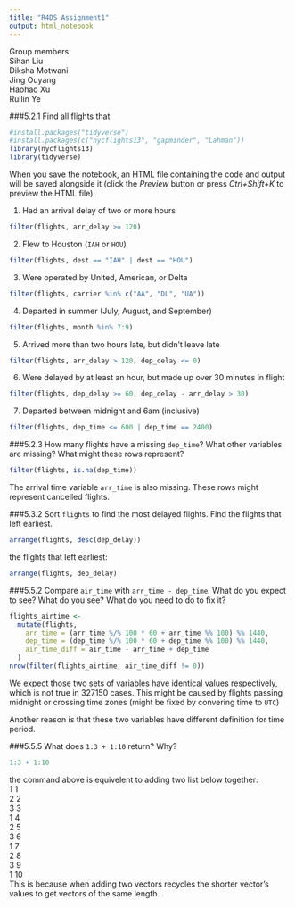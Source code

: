 ---
title: "R4DS Assignment1"
output: html_notebook
---
Group members:  
  Sihan Liu  
  Diksha Motwani  
  Jing Ouyang  
  Haohao Xu  
  Ruilin Ye  


###5.2.1 Find all flights that
```{r}
#install.packages("tidyverse")
#install.packages(c("nycflights13", "gapminder", "Lahman"))
library(nycflights13)
library(tidyverse)
```

When you save the notebook, an HTML file containing the code and output will be saved alongside it (click the *Preview* button or press *Ctrl+Shift+K* to preview the HTML file).

1. Had an arrival delay of two or more hours
```{r}
filter(flights, arr_delay >= 120)
```

2. Flew to Houston (`IAH` or `HOU`)
```{r}
filter(flights, dest == "IAH" | dest == "HOU")
```

3. Were operated by United, American, or Delta
```{r}
filter(flights, carrier %in% c("AA", "DL", "UA"))
```

4. Departed in summer (July, August, and September)
```{r}
filter(flights, month %in% 7:9)
```

5. Arrived more than two hours late, but didn't leave late
```{r}
filter(flights, arr_delay > 120, dep_delay <= 0)
```

6. Were delayed by at least an hour, but made up over 30 minutes in flight
```{r}
filter(flights, dep_delay >= 60, dep_delay - arr_delay > 30)
```

7. Departed between midnight and 6am (inclusive)
```{r}
filter(flights, dep_time <= 600 | dep_time == 2400)
```

###5.2.3 How many flights have a missing `dep_time`? What other variables are missing? What might these rows represent?
```{r}
filter(flights, is.na(dep_time))
```
The arrival time variable `arr_time` is also missing. These rows might represent cancelled flights.   

###5.3.2 Sort `flights` to find the most delayed flights. Find the flights that left earliest.
```{r}
arrange(flights, desc(dep_delay))
```

the flights that left earliest: 
```{r}
arrange(flights, dep_delay)
```

###5.5.2 Compare `air_time` with `arr_time - dep_time`. What do you expect to see? What do you see? What do you need to do to fix it?
```{r}
flights_airtime <-
  mutate(flights,
    arr_time = (arr_time %/% 100 * 60 + arr_time %% 100) %% 1440,
    dep_time = (dep_time %/% 100 * 60 + dep_time %% 100) %% 1440,
    air_time_diff = air_time - arr_time + dep_time
  )
nrow(filter(flights_airtime, air_time_diff != 0))
```

We expect those two sets of variables have identical values respectively, which is not true in 327150 cases. This might be caused by flights passing midnight or crossing time zones (might be fixed by convering time to `UTC`)   

Another reason is that these two variables have different definition for time period.  

###5.5.5 What does `1:3 + 1:10` return? Why?
```{r}
1:3 + 1:10
```
the command above is equivelent to adding two list below together:   
1 1  
2 2  
3 3  
1 4  
2 5  
3 6  
1 7  
2 8  
3 9  
1 10  
This is because when adding two vectors recycles the shorter vector’s values to get vectors of the same length.

